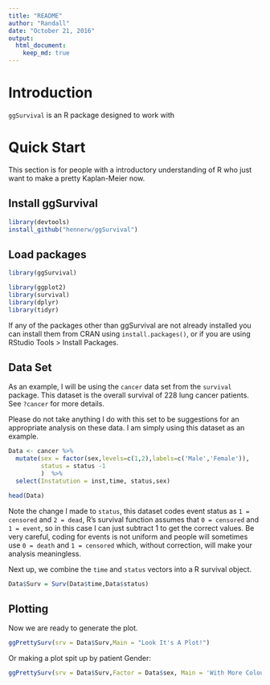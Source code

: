 ```yaml
---
title: "README"
author: "Randall"
date: "October 21, 2016"
output:  
  html_document:  
    keep_md: true 
---
```


# Introduction

`ggSurvival` is an R package designed to work with 

# Quick Start

This section is for people with a introductory understanding of R who just want to make a pretty Kaplan-Meier now.

## Install ggSurvival

```r
library(devtools)
install_github("hennerw/ggSurvival")
```

## Load packages

```r
library(ggSurvival)

library(ggplot2)
library(survival)
library(dplyr)
library(tidyr)
```

If any of the packages other than ggSurvival are not already installed you can install them from CRAN using  `install.packages()`, or if you are using RStudio Tools > Install Packages.

## Data Set

As an example, I will be using the `cancer` data set from the `survival` package. This dataset is the overall survival of 228 lung cancer patients. See `?cancer` for more details. 

Please do not take anything I do with this set to be suggestions for an appropriate analysis on these data. I am simply using this dataset as an example.

```r
Data <- cancer %>%
  mutate(sex = factor(sex,levels=c(1,2),labels=c('Male','Female')),
         status = status -1 
         )  %>% 
  select(Instatution = inst,time, status,sex)

head(Data)
```

Note the change I made to `status`, this dataset codes event status as `1 = censored` and `2 = dead`, R's survival function assumes that `0 = censored` and `1 = event`, so in this case I can just subtract 1 to get the correct values. Be very careful, coding for events is not uniform and people will sometimes use `0 = death` and `1 = censored` which, without correction, will make your analysis meaningless.

Next up, we combine the `time` and `status` vectors into a R survival object.

```r
Data$Surv = Surv(Data$time,Data$status)
```

## Plotting

Now we are ready to generate the plot.

```r
ggPrettySurv(srv = Data$Surv,Main = "Look It's A Plot!")
```

Or making a plot spit up by patient Gender:

```r
ggPrettySurv(srv = Data$Surv,Factor = Data$sex, Main = 'With More Colours!')
```
